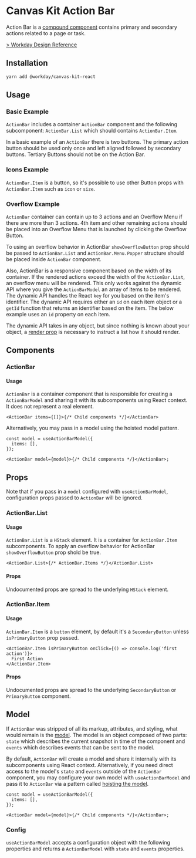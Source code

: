 


<Meta title="Components/Buttons/Action Bar/React" component={ActionBar} />

# Canvas Kit Action Bar

Action Bar is a [compound component](/getting-started/for-developers/resources/compound-components/)
contains primary and secondary actions related to a page or task.

[> Workday Design Reference](https://design.workday.com/components/buttons/action-bar)

## Installation

```sh
yarn add @workday/canvas-kit-react
```

## Usage

### Basic Example

`ActionBar` includes a container `ActionBar` component and the following subcomponent:
`ActionBar.List` which should contains `ActionBar.Item`.

In a basic example of an `ActionBar` there is two buttons. The primary action button should be used
only once and left aligned followed by secondary buttons. Tertiary Buttons should not be on the
Action Bar.

<ExampleCodeBlock code={Basic} />

### Icons Example

`ActionBar.Item` is a button, so it's possible to use other Button props with `ActionBar.Item` such
as `icon` or `size`.

<ExampleCodeBlock code={Icons} />

### Overflow Example

`ActionBar` container can contain up to 3 actions and an Overflow Menu if there are more than 3
actions. 4th item and other remaining actions should be placed into an Overflow Menu that is
launched by clicking the Overflow Button.

To using an overflow behavior in ActionBar `showOverflowButton` prop should be passed to
`ActionBar.List` and `ActionBar.Menu.Popper` structure should be placed inside `ActionBar`
component.

Also, ActionBar is a responsive component based on the width of its container. If the rendered
actions exceed the width of the `ActionBar.List`, an overflow menu will be rendered. This only works
against the dynamic API where you give the `ActionBarModel` an array of items to be rendered. The
dynamic API handles the React `key` for you based on the item's identifier. The dynamic API requires
either an `id` on each item object or a `getId` function that returns an identifier based on the
item. The below example uses an `id` property on each item.

The dynamic API takes in any object, but since nothing is known about your object, a
[render prop](https://reactjs.org/docs/render-props.html) is necessary to instruct a list how it
should render.

<ExampleCodeBlock code={OverflowActionBar} />

## Components

### ActionBar

#### Usage

`ActionBar` is a container component that is responsible for creating a `ActionBarModel` and sharing
it with its subcomponents using React context. It does not represent a real element.

```tsx
<ActionBar items={[]}>{/* Child components */}</ActionBar>
```

Alternatively, you may pass in a model using the hoisted model pattern.

```tsx
const model = useActionBarModel({
  items: [],
});

<ActionBar model={model}>{/* Child components */}</ActionBar>;
```

## Props

Note that if you pass in a `model` configured with `useActionBarModel`, configuration props passed
to `ActionBar` will be ignored.

<ArgsTable of={ActionBar} />

### ActionBar.List

#### Usage

`ActionBar.List` is a `HStack` element. It is a container for `ActionBar.Item` subcomponents. To
apply an overflow behavior for ActionBar `showOverflowButton` prop shold be true.

```tsx
<ActionBar.List>{/* ActionBar.Items */}</ActionBar.List>
```

#### Props

Undocumented props are spread to the underlying `HStack` element.

<ArgsTable of={ActionBar.List} />

### ActionBar.Item

#### Usage

`ActionBar.Item` is a `button` element, by default it's a `SecondaryButton` unless `isPrimaryButton`
prop passed.

```tsx
<ActionBar.Item isPrimaryButton onClick={() => console.log('first action')}>
  First Action
</ActionBar.Item>
```

#### Props

Undocumented props are spread to the underlying `SecondaryButton` or `PrimaryButton` component.

<ArgsTable of={ActionBar.Item} />

## Model

If `ActionBar` was stripped of all its markup, attributes, and styling, what would remain is the
[model](/getting-started/for-developers/resources/compound-components/#models). The model is an
object composed of two parts: `state` which describes the current snapshot in time of the component
and `events` which describes events that can be sent to the model.

By default, `ActionBar` will create a model and share it internally with its subcomponents using
React context. Alternatively, if you need direct access to the model's `state` and `events` outside
of the `ActionBar` component, you may configure your own model with `useActionBarModel` and pass it
to `ActionBar` via a pattern called
[hoisting the model](/getting-started/for-developers/resources/compound-components/#configuring-a-model).

```tsx
const model = useActionBarModel({
  items: [],
});

<ActionBar model={model}>{/* Child components */}</ActionBar>;
```

### Config

`useActionBarModel` accepts a configuration object with the following properties and returns a
`ActionBarModel` with `state` and `events` properties.
